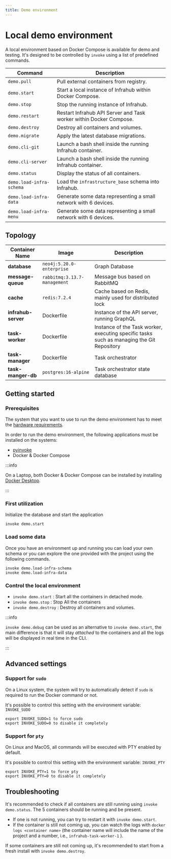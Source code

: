 ```yaml
---
title: Demo environment
---
```


# Local demo environment

A local environment based on Docker Compose is available for demo and testing.
It's designed to be controlled by `invoke` using a list of predefined commands.

| Command                  | Description                                                               |
| ------------------------ | ------------------------------------------------------------------------- |
| `demo.pull`              | Pull external containers from registry.                                   |
| `demo.start`             | Start a local instance of Infrahub within Docker Compose.                 |
| `demo.stop`              | Stop the running instance of Infrahub.                                    |
| `demo.restart`           | Restart Infrahub API Server and Task worker within Docker Compose.        |
| `demo.destroy`           | Destroy all containers and volumes.                                       |
| `demo.migrate`           | Apply the latest database migrations.                                     |
| `demo.cli-git`           | Launch a bash shell inside the running Infrahub container.                |
| `demo.cli-server`        | Launch a bash shell inside the running Infrahub container.                |
| `demo.status`            | Display the status of all containers.                                     |
| `demo.load-infra-schema` | Load the `infrastructure_base` schema into Infrahub.                      |
| `demo.load-infra-data`   | Generate some data representing a small network with 6 devices.           |
| `demo.load-infra-menu`   | Generate some data representing a small network with 6 devices.           |

## Topology

| Container Name      | Image                                                  | Description                                            |
| ------------------- | ------------------------------------------------------ | ------------------------------------------------------ |
| **database**        | `neo4j:5.20.0-enterprise`                              | Graph Database                                         |
| **message-queue**   | `rabbitmq:3.13.7-management`                           | Message bus based on RabbitMQ                          |
| **cache**           | `redis:7.2.4`                                          | Cache based on Redis, mainly used for distributed lock |
| **infrahub-server** | Dockerfile                                             | Instance of the API server, running GraphQL            |
| **task-worker**     | Dockerfile                                             | Instance of the Task worker, executing specific tasks such as managing the Git Repository |
| **task-manager**    | Dockerfile                                             | Task orchestrator                                      |
| **task-manger-db**  | `postgres:16-alpine`                                   | Task orchestrator state database                       |

<ReferenceLink title="Check the architecture diagram to have more information about each component" url="./architecture" />

## Getting started

### Prerequisites

The system that you want to use to run the demo environment has to meet the [hardware requirements](../topics/hardware-requirements.mdx).

In order to run the demo environment, the following applications must be installed on the systems:

- [pyinvoke](https://www.pyinvoke.org/)
- Docker & Docker Compose

:::info

On a Laptop, both Docker & Docker Compose can be installed by installing [Docker Desktop](https://www.docker.com/products/docker-desktop/).

:::

### First utilization

Initialize the database and start the application

```shell
invoke demo.start
```

### Load some data

Once you have an environment up and running you can load your own schema or you can explore the one provided with the project using the following commands.

```shell
invoke demo.load-infra-schema
invoke demo.load-infra-data
```

### Control the local environment

- `invoke demo.start` : Start all the containers in detached mode.
- `invoke demo.stop` : Stop All the containers
- `invoke demo.destroy` : Destroy all containers and volumes.

:::info

`invoke demo.debug` can be used as an alternative to `invoke demo.start`, the main difference is that it will stay *attached* to the containers and all the logs will be displayed in real time in the CLI.

:::

## Advanced settings

### Support for `sudo`

On a Linux system, the system will try to automatically detect if `sudo` is required to run the Docker command or not.

It's possible to control this setting with the environment variable: `INVOKE_SUDO`

```shell
export INVOKE_SUDO=1 to force sudo
export INVOKE_SUDO=0 to disable it completely
```

### Support for `pty`

On Linux and MacOS, all commands will be executed with PTY enabled by default.

It's possible to control this setting with the environment variable: `INVOKE_PTY`

```shell
export INVOKE_PTY=1 to force pty
export INVOKE_PTY=0 to disable it completely
```

## Troubleshooting

It's recommended to check if all containers are still running using `invoke demo.status`. The 5 containers should be running and be present.

- If one is not running, you can try to restart it with `invoke demo.start`.
- If the container is still not coming up, you can watch the logs with `docker logs <container name>` (the container name will include the name of the project and a number, i.e., `infrahub-task-worker-1` ).

If some containers are still not coming up, it's recommended to start from a fresh install with `invoke demo.destroy`.

